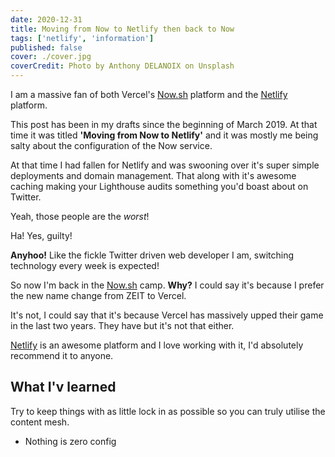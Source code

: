 ```yaml
---
date: 2020-12-31
title: Moving from Now to Netlify then back to Now
tags: ['netlify', 'information']
published: false
cover: ./cover.jpg
coverCredit: Photo by Anthony DELANOIX on Unsplash
---
```


I am a massive fan of both Vercel's [Now.sh] platform and the
[Netlify] platform.

This post has been in my drafts since the beginning of March 2019. At
that time it was titled **'Moving from Now to Netlify'** and it was
mostly me being salty about the configuration of the Now service.

At that time I had fallen for Netlify and was swooning over it's super
simple deployments and domain management. That along with it's awesome
caching making your Lighthouse audits something you'd boast about on
Twitter.

Yeah, those people are the _worst_!

<Tweet tweetLink="spences10/status/1249078453506396160" />

Ha! Yes, guilty!

**Anyhoo!** Like the fickle Twitter driven web developer I am,
switching technology every week is expected!

So now I'm back in the [Now.sh] camp. **Why?** I could say it's
because I prefer the new name change from ZEIT to Vercel.

It's not, I could say that it's because Vercel has massively upped
their game in the last two years. They have but it's not that either.

[Netlify] is an awesome platform and I love working with it, I'd
absolutely recommend it to anyone.

## What I'v learned

Try to keep things with as little lock in as possible so you can truly
utilise the content mesh.

- Nothing is zero config

<!-- LINKS -->

[now.sh]: https://now.sh
[netlify]: https://www.netlify.com/
[greenkeeper.io]: https://greenkeeper.io
